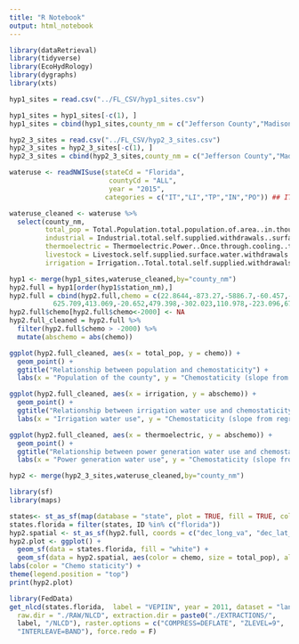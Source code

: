 ```yaml
---
title: "R Notebook"
output: html_notebook
---
```

```r
library(dataRetrieval)
library(tidyverse)
library(EcoHydRology)
library(dygraphs)
library(xts)
```

```r
hyp1_sites = read.csv("../FL_CSV/hyp1_sites.csv")

hyp1_sites = hyp1_sites[-c(1), ]
hyp1_sites = cbind(hyp1_sites,county_nm = c("Jefferson County","Madison County","Lafayette County","Levy County","Levy County","Gilchrist County", "Columbia County", "Columbia County","Citrus County","Citrus County","Citrus County","Marion County","Marion County", "Lee County", "Hendry County","Volusia County","Brevard County","Brevard County","Brevard County","Brevard County","Indian River County"))

hyp2_3_sites = read.csv("../FL_CSV/hyp2_3_sites.csv")
hyp2_3_sites = hyp2_3_sites[-c(1), ]
hyp2_3_sites = cbind(hyp2_3_sites,county_nm = c("Jefferson County","Madison County","Lafayette County","Levy County","Levy County","Columbia County","Lee County"))

wateruse <- readNWISuse(stateCd = "Florida",
                         countyCd = "ALL",
                         year = "2015",
                        categories = c("IT","LI","TP","IN","PO")) ## IT = irrigation, LI = livestock, TP = total population, IN = industrial, CO = commercial

wateruse_cleaned <- wateruse %>%
  select(county_nm,
         total_pop = Total.Population.total.population.of.area..in.thousands,
         industrial = Industrial.total.self.supplied.withdrawals..surface.water..in.Mgal.d,
         thermoelectric = Thermoelectric.Power..Once.through.cooling..total.self.supplied.withdrawals..surface.water..in.Mgal.,
         livestock = Livestock.self.supplied.surface.water.withdrawals..fresh..in.Mgal.d,
         irrigation = Irrigation..Total.total.self.supplied.withdrawals..surface.water..in.Mgal.d)

```

```r
hyp1 <- merge(hyp1_sites,wateruse_cleaned,by="county_nm")
hyp2.full = hyp1[order(hyp1$station_nm),]
hyp2.full = cbind(hyp2.full,chemo = c(22.8644,-873.27,-5886.7,-60.457,-15.5647, -1.82465, -87.731,
           625.709,413.069,-20.652,479.398,-302.023,110.978,-223.096,67.609,59.356,-4061.28,5.3744,1.769,-7.6549,401.300))
hyp2.full$chemo[hyp2.full$chemo<-2000] <- NA
hyp2.full_cleaned = hyp2.full %>%
  filter(hyp2.full$chemo > -2000) %>%
  mutate(abschemo = abs(chemo))

ggplot(hyp2.full_cleaned, aes(x = total_pop, y = chemo)) +
  geom_point() +
  ggtitle("Relationship between population and chemostaticity") +
  labs(x = "Population of the county", y = "Chemostaticity (slope from regression)")

ggplot(hyp2.full_cleaned, aes(x = irrigation, y = abschemo)) +
  geom_point() +
  ggtitle("Relationship between irrigation water use and chemostaticity") +
  labs(x = "Irrigation water use", y = "Chemostaticity (slope from regression)")

ggplot(hyp2.full_cleaned, aes(x = thermoelectric, y = abschemo)) +
  geom_point() +
  ggtitle("Relationship between power generation water use and chemostaticity") +
  labs(x = "Power generation water use", y = "Chemostaticity (slope from regression)")

hyp2 <- merge(hyp2_3_sites,wateruse_cleaned,by="county_nm")


```
```r
library(sf)
library(maps)

states<- st_as_sf(map(database = "state", plot = TRUE, fill = TRUE, col = "white")) 
states.florida = filter(states, ID %in% c("florida"))
hyp2.spatial <- st_as_sf(hyp2.full, coords = c("dec_long_va", "dec_lat_va"), crs = 4326)
hyp2.plot <- ggplot() +
  geom_sf(data = states.florida, fill = "white") +
  geom_sf(data = hyp2.spatial, aes(color = chemo, size = total_pop), alpha = 0.5) +
labs(color = "Chemo staticity") +
theme(legend.position = "top")
print(hyp2.plot)
```
```r
library(FedData)
get_nlcd(states.florida,  label = "VEPIIN", year = 2011, dataset = "landcover",
  raw.dir = "./RAW/NLCD", extraction.dir = paste0("./EXTRACTIONS/",
  label, "/NLCD"), raster.options = c("COMPRESS=DEFLATE", "ZLEVEL=9",
  "INTERLEAVE=BAND"), force.redo = F)
```

